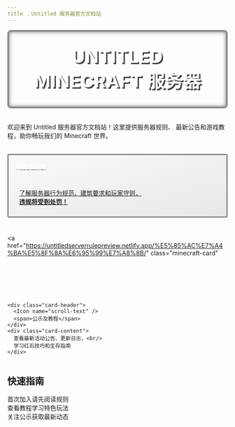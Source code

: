 ```yaml
---
title ：Untitled 服务器官方文档站
---
```




<style>
  :global([data-theme='light']) {
    --minecraft-green: #5b7c3c;
    --minecraft-dark: #3b5229;
  }
  :global([data-theme='dark']) {
    --minecraft-green: #7aab4d;
    --minecraft-dark: #4f6e32;
  }
  .minecraft-header {
    position: relative;
    padding: 2rem 1rem;
    text-align: center;
    background: linear-gradient(135deg, var(--minecraft-dark), var(--minecraft-green));
    border-radius: 8px;
    margin-bottom: 2rem;
    border: 4px solid #8b8b8b;
    box-shadow: inset 0 0 10px rgba(0,0,0,0.5);
  }
  .minecraft-title {
    color: white;
    text-shadow: 3px 3px 0 #3f3f3f;
    letter-spacing: 1px;
    margin: 0;
    font-size: 2.5rem;
  }
  .grass-block {
    position: absolute;
    bottom: -20px;
    left: 50%;
    transform: translateX(-50%);
    font-size: 2rem;
  }
  .card-grid {
    display: grid;
    grid-template-columns: repeat(auto-fit, minmax(300px, 1fr));
    gap: 1.5rem;
    margin-top: 2rem;
  }
  .minecraft-card {
    border: 3px solid #8b8b8b;
    border-radius: 4px;
    overflow: hidden;
    transition: transform 0.2s;
    background: linear-gradient(to bottom right, #f9f9f9, #e8e8e8);
  }
  :global([data-theme='dark']) .minecraft-card {
    background: linear-gradient(to bottom right, #2d2d2d, #1f1f1f);
  }
  .minecraft-card:hover {
    transform: translateY(-5px);
  }
  .card-header {
    background: var(--minecraft-green);
    padding: 1rem;
    color: white;
    font-weight: bold;
    display: flex;
    align-items: center;
    gap: 10px;
  }
  .card-content {
    padding: 1.5rem;
  }
</style>

<div class="minecraft-header">
  <h1 class="minecraft-title">UNTITLED MINECRAFT 服务器</h1>
  <div class="grass-block">
    <Icon name="square" />
  </div>
</div>

<section>
  <p>
    <Icon name="compass" /> 欢迎来到 Untitled 服务器官方文档站！这里提供服务器规则、
    最新公告和游戏教程，助你畅玩我们的 Minecraft 世界。
  </p>
</section>

<div class="card-grid">
  <a 
    href="https://untitledserverrulepreview.netlify.app/%E8%A7%84%E5%88%99%E8%AF%A6%E7%BB%86%E7%89%88/" 
    class="minecraft-card"
  >
    <div class="card-header">
      <Icon name="book-open" />
      <span>服务器规则</span>
    </div>
    <div class="card-content">
      了解服务器行为规范、建筑要求和玩家守则，<br/>
      <strong>违规将受到处罚！</strong>
    </div>
  </a>

  <a 
    href="https://untitledserverrulepreview.netlify.app/%E5%85%AC%E7%A4%BA%E5%8F%8A%E6%95%99%E7%A8%8B/" 
    class="minecraft-card"
  >
    <div class="card-header">
      <Icon name="scroll-text" />
      <span>公示及教程</span>
    </div>
    <div class="card-content">
      查看最新活动公告、更新日志，<br/>
      学习红石技巧和生存指南
    </div>
  </a>
</div>

<section style={{marginTop: '2rem'}}>
  <h2><Icon name="sword" /> 快速指南</h2>
  <p>
    <Icon name="chevron-right" /> 首次加入请先阅读规则<br/>
    <Icon name="chevron-right" /> 查看教程学习特色玩法<br/>
    <Icon name="chevron-right" /> 关注公示获取最新动态
  </p>
</section>